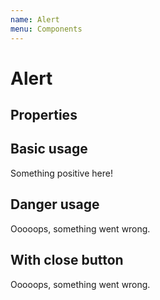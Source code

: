 ```yaml
---
name: Alert
menu: Components
---
```



# Alert

## Properties

<PropsTable of={Alert} />

## Basic usage

<Playground>
  <Alert>Something positive here!</Alert>
</Playground>

## Danger usage

<Playground>
  <Alert danger>Ooooops, something went wrong.</Alert>
</Playground>

## With close button

<Playground close>
  <Alert danger close>
    Ooooops, something went wrong.
  </Alert>
</Playground>
